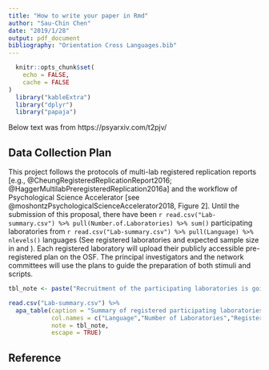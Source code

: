 ```yaml
---
title: "How to write your paper in Rmd"
author: "Sau-Chin Chen"
date: "2019/1/28"
output: pdf_document
bibliography: "Orientation Cross Languages.bib"
---
```


```r
  knitr::opts_chunk$set(
	echo = FALSE,
	cache = FALSE
)
  library("kableExtra")
  library("dplyr")
  library("papaja")
```

Below text was from https://psyarxiv.com/t2pjv/

## Data Collection Plan

This project follows the protocols of multi-lab registered replication reports [e.g., @CheungRegisteredReplicationReport2016; @HaggerMultilabPreregisteredReplication2016a] and the workflow of Psychological Science Accelerator [see @moshontzPsychologicalScienceAccelerator2018, Figure 2]. Until the submission of this proposal, there have been `r read.csv("Lab-summary.csv") %>% pull(Number.of.Laboratories) %>% sum()` participating laboratories from `r read.csv("Lab-summary.csv") %>% pull(Language) %>% nlevels()` languages (See registered laboratories and expected sample size in and \autoref{tab:lab-info}). Each registered laboratory will upload their publicly accessible pre-registered plan on the OSF. The principal investigators and the network committees will use the plans to guide the preparation of both stimuli and scripts.


```r
tbl_note <- paste("Recruitment of the participating laboratories is going on while we submitted this proposal. Last updated:", format(Sys.Date(), "%Y/%m/%d"))

read.csv("Lab-summary.csv") %>%
  apa_table(caption = "Summary of registered participating laboratories in the function of primary languages and sample size.",
            col.names = c("Language","Number of Laboratories","Registered Sample Size"),
            note = tbl_note,
            escape = TRUE)
```

## Reference
